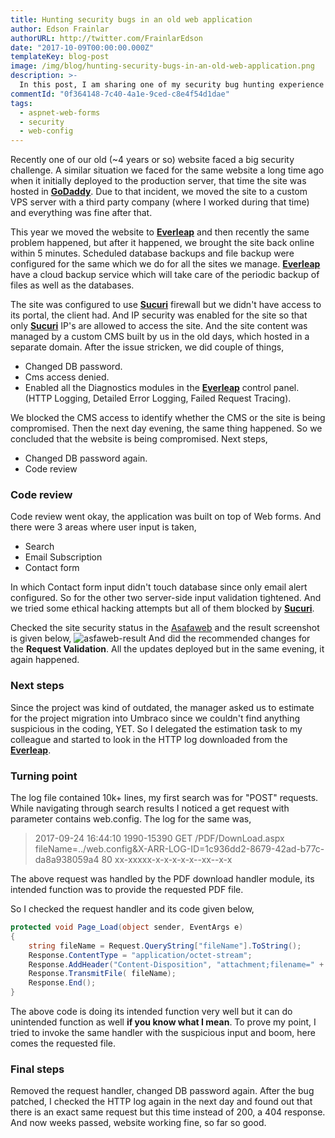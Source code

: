 ```yaml
---
title: Hunting security bugs in an old web application
author: Edson Frainlar
authorURL: http://twitter.com/FrainlarEdson
date: "2017-10-09T00:00:00.000Z"
templateKey: blog-post
image: /img/blog/hunting-security-bugs-in-an-old-web-application.png
description: >-
  In this post, I am sharing one of my security bug hunting experience in an older ASP.NET web form project.
commentId: "0f364148-7c40-4a1e-9ced-c8e4f54d1dae"
tags:
  - aspnet-web-forms
  - security
  - web-config
---
```


Recently one of our old (~4 years or so) website faced a big security challenge. A similar situation we faced for the same website a long time ago when it initially deployed to the production server, that time the site was hosted in **[GoDaddy][1]**. Due to that incident, we moved the site to a custom VPS server with a third party company (where I worked during that time) and everything was fine after that.

This year we moved the website to **[Everleap][2]** and then recently the same problem happened, but after it happened, we brought the site back online within 5 minutes. Scheduled database backups and file backup were configured for the same which we do for all the sites we manage. **[Everleap][2]** have a cloud backup service which will take care of the periodic backup of files as well as the databases.

The site was configured to use **[Sucuri][3]** firewall but we didn't have access to its portal, the client had. And IP security was enabled for the site so that only **[Sucuri][3]** IP's are allowed to access the site. And the site content was managed by a custom CMS built by us in the old days, which hosted in a separate domain. After the issue stricken, we did couple of things,

- Changed DB password.
- Cms access denied.
- Enabled all the Diagnostics modules in the **[Everleap][2]** control panel. (HTTP Logging, Detailed Error Logging, Failed Request Tracing).

We blocked the CMS access to identify whether the CMS or the site is being compromised. Then the next day evening, the same thing happened. So we concluded that the website is being compromised. Next steps,

- Changed DB password again.
- Code review

### Code review

Code review went okay, the application was built on top of Web forms. And there were 3 areas where user input is taken,

- Search
- Email Subscription
- Contact form

In which Contact form input didn't touch database since only email alert configured. So for the other two server-side input validation tightened. And we tried some ethical hacking attempts but all of them blocked by **[Sucuri][3]**.

Checked the site security status in the [Asafaweb](https://asafaweb.com/) and the result screenshot is given below,
![asfaweb-result][4]
And did the recommended changes for the **Request Validation**. All the updates deployed but in the same evening, it again happened.

### Next steps

Since the project was kind of outdated, the manager asked us to estimate for the project migration into Umbraco since we couldn't find anything suspicious in the coding, YET. So I delegated the estimation task to my colleague and started to look in the HTTP log downloaded from the **[Everleap][2]**.

### Turning point

The log file contained 10k+ lines, my first search was for "POST" requests. While navigating through search results I noticed a get request with parameter contains web.config. The log for the same was,

> 2017-09-24 16:44:10 1990-15390 GET /PDF/DownLoad.aspx
> fileName=../web.config&X-ARR-LOG-ID=1c936dd2-8679-42ad-b77c-da8a938059a4
> 80 xx-xxxxx-x-x-x-x-x--xx--x-x

The above request was handled by the PDF download handler module, its intended function was to provide the requested PDF file.

So I checked the request handler and its code given below,

```cs
protected void Page_Load(object sender, EventArgs e)
{
    string fileName = Request.QueryString["fileName"].ToString();
    Response.ContentType = "application/octet-stream";
    Response.AddHeader("Content-Disposition", "attachment;filename=" + fileName);
    Response.TransmitFile( fileName);
    Response.End();
}
```

The above code is doing its intended function very well but it can do unintended function as well **if you know what I mean**. To prove my point, I tried to invoke the same handler with the suspicious input and boom, here comes the requested file.

### Final steps

Removed the request handler, changed DB password again. After the bug patched, I checked the HTTP log again in the next day and found out that there is an exact same request but this time instead of 200, a 404 response. And now weeks passed, website working fine, so far so good.

[1]: https://in.godaddy.com/
[2]: http://www.everleap.com/a/oybnbo
[3]: http://sucuri.net
[4]: /img/2017-10-09-hunting-security-bugs-in-an-old-web-application-asafaweb-result.png

